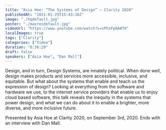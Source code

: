 ```yaml
---
title: "Asia Hoe: “The Systems of Design” — Clarity 2020"
publishedAt: "2021-01-25T15:43:16Z"
image: "./hqdefault.jpg"
poster: "./maxresdefault.jpg"
videoUrl: "https://www.youtube.com/watch?v=sPhzFp8AAT0"
localImages: true
tags: ["Clarity"]
categories: ["Video"]
duration: "0:36:29"
draft: false
speakers: ["Asia Hoe", "Dan Mall"]
---
```


Design, and in turn, Design Systems, are innately political. When done well, design makes products and services more accessible, inclusive, and equitable. But what about the systems that enable and teach us the expression of design? Looking at everything from the software and hardware we use, to the internet service providers that enable us to enjoy cloud based software, this talk reveals the inequity in the systems that power design, and what we can do about it to enable a brighter, more diverse, and more inclusive future.

Presented by Asia Hoe at Clarity 2020, on September 3rd, 2020. Ends with an interview with Dan Mall.
